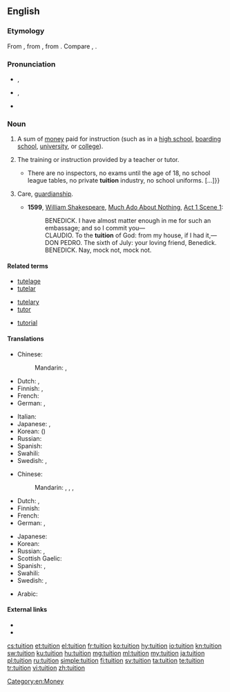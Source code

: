 ==English==
{{wikipedia}}

===Etymology===
From {{etyl|fro|en}}, from {{etyl|la|en}} {{term|tuitiō||guard, protection, defense|lang=la}}, from {{term|tueri|tuēri|to watch, guard, see, observe}}. Compare {{term|intuition}}, {{term|tutor}}.

===Pronunciation===
* {{a|GenAm}} {{enPR|to͞oĭ'shən}}, {{IPA|/tuˈɪʃən/|lang=en}}
* {{a|RP}} {{enPR|tyo͞oĭ'shən}}, {{IPA|/tjuːˈɪʃən/|lang=en}}
* {{rhymes|ɪʃən|lang=en}}

===Noun===
{{en-noun}}

# {{context|North American}} A sum of [[money]] paid for instruction (such as in a [[high school]], [[boarding school]], [[university]], or [[college]]).
# The training or instruction provided by a teacher or tutor.
#* {{quote-magazine|date=2013-07-19|author={{w|Peter Wilby}}
|volume=189|issue=6|page=30|magazine={{w|The Guardian Weekly}}
|title=[http://www.theguardian.com/education/2013/jul/01/education-michael-gove-finland-gcse Finland spreads word on schools]
|passage=Imagine a country where children do nothing but play until they start compulsory schooling at age seven. Then, without exception, they attend comprehensives until the age of 16.{{...}}There are no inspectors, no exams until the age of 18, no school league tables, no private '''tuition''' industry, no school uniforms.&nbsp;[&hellip;]}}
# {{context|archaic|lang=en}} Care, [[guardianship]].
#* '''1599''', [[w:William Shakespeare|William Shakespeare]], [[w:Much Ado About Nothing|Much Ado About Nothing]], [[s:Much Ado About Nothing (Shakespeare)|Act 1 Scene 1]]:
#*: BENEDICK. I have almost matter enough in me for such an embassage; and so I commit you—
#*: CLAUDIO. To the '''tuition''' of God: from my house, if I had it,—
#*: DON PEDRO. The sixth of July: your loving friend, Benedick.
#*: BENEDICK. Nay, mock not, mock not. 

====Related terms====
{{rel-top3|Terms etymologically related to ''tuition''}}
* [[tutelage]]
* [[tutelar]]
{{rel-mid3}}
* [[tutelary]]
* [[tutor]]
{{rel-mid3}}
* [[tutorial]]
{{rel-bottom}}

====Translations====
{{trans-top|sum of money paid for instruction}}
* Chinese:
*: Mandarin: {{t|cmn|學費|sc=Hani}}, {{t+|cmn|学费|tr=xuéfèi|sc=Hani}}
* Dutch: {{t+|nl|toelage|f}}, {{t|nl|studietoelage|f}}
* Finnish: {{t+|fi|lukukausimaksu}}, {{t|fi|koulumaksu}}
* French: {{t|fr|frais de scolarité|m-p}}
* German: {{t|de|Studiengebühr|f}}, {{t|de|Unterrichtsgebühr|f}}
{{trans-mid}}
* Italian: {{t+|it|retta|f}}
* Japanese: {{t+|ja|学費|tr=がくひ, gakuhi|sc=Jpan}}, {{t|ja|授業料|tr=じゅぎょうりょう, jugyōryō|sc=Jpan}}
* Korean: {{t+|ko|학비|sc=Kore}} ({{t+|ko|學費|sc=Kore}})
* Russian: {{t|ru|плата за обучение|f|tr=pláta za obučénije|sc=Cyrl}}
* Spanish: {{t+|es|colegiatura|f}}
* Swahili: {{t+|sw|masomo ya ziada}}
* Swedish: {{t|sv|undervisningsarvode}}, {{t|sv|undervisningsavgift}}
{{trans-bottom}}

{{trans-top|training or instruction provided by a teacher or tutor}}
* Chinese:
*: Mandarin: {{t+|cmn|講課|sc=Hani}}, {{t|cmn|讲课|tr=jiǎngkè|sc=Hani}}, {{qualifier|especially after school/work}} {{t+|cmn|補習|sc=Hani}}, {{t+|cmn|补习|tr=bǔxí|sc=Hani}}
* Dutch: {{t+|nl|bijscholing|f}}, {{t|nl|bijles|f}}
* Finnish: {{t+|fi|opetus}}
* French: {{t+|fr|cours|m-p}}
* German: {{t+|de|Tutorium|n}}, {{t+|de|Unterricht|m}}
{{trans-mid}}
* Japanese: {{t+|ja|教育|tr=きょういく, kyōiku|sc=Jpan}}
* Korean: {{t+|ko|교육|sc=Kore}}
* Russian: {{t+|ru|обучение|n|tr=obučénije}}, {{t+|ru|занятия|p|tr=zanjátija}}
* Scottish Gaelic: {{t|gd|teagasg|m}}
* Spanish: {{t+|es|enseñanza|f}}, {{t+|es|clases|f-p}}
* Swahili: {{t+|sw|masomo ya ziada}}
* Swedish: {{t+|sv|undervisning}}, {{t|sv|handledning}}
{{trans-bottom}}

{{checktrans-top}}
* Arabic: {{t-check|ar|اجور الدراسة|sc=Arab}}
{{trans-mid}}
{{trans-bottom}}

====External links====
* {{R:Webster 1913}}
* {{R:Century 1911}}

[[Category:en:Money]]

[[cs:tuition]]
[[et:tuition]]
[[el:tuition]]
[[fr:tuition]]
[[ko:tuition]]
[[hy:tuition]]
[[io:tuition]]
[[kn:tuition]]
[[sw:tuition]]
[[ku:tuition]]
[[hu:tuition]]
[[mg:tuition]]
[[ml:tuition]]
[[my:tuition]]
[[ja:tuition]]
[[pl:tuition]]
[[ru:tuition]]
[[simple:tuition]]
[[fi:tuition]]
[[sv:tuition]]
[[ta:tuition]]
[[te:tuition]]
[[tr:tuition]]
[[vi:tuition]]
[[zh:tuition]]